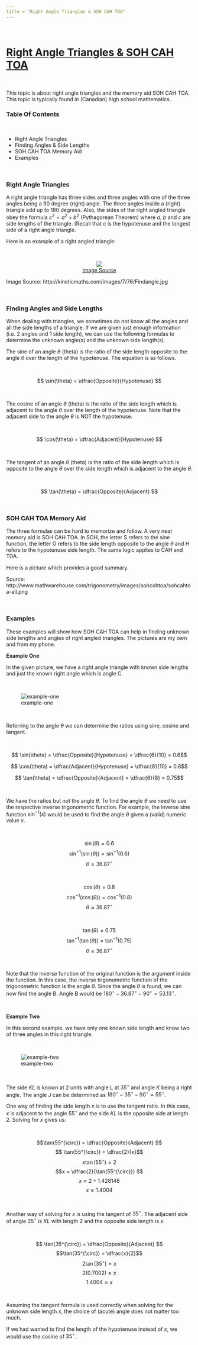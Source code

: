 ```yaml
---
title = "Right Angle Triangles & SOH CAH TOA"
---
```


&nbsp;

# <u>Right Angle Triangles & SOH CAH TOA</u>

&nbsp;

This topic is about right angle triangles and the memory aid SOH CAH TOA. This topic is typically found in (Canadian) high school mathematics.

### Table Of Contents


&nbsp;

* Right Angle Triangles
* Finding Angles & Side Lengths
* SOH CAH TOA Memory Aid
* Examples

&nbsp;

### Right Angle Triangles


A right angle triangle has three sides and three angles with one of the three angles being a 90 degree (right) angle. The three angles inside a (right) triangle add up to 180 degrees. Also, the sides of the right angled triangle obey the formula $c^2 = a^2 + b^2$ (Pythagorean Theorem) where $a$, $b$ and $c$ are side lengths of the triangle. (Recall that $c$ is the hypotenuse and the longest side of a right angle triangle.

Here is an example of a right angled triangle:

&nbsp;

<center><img src="http://kineticmaths.com/images/7/76/Findangle.jpg" /></center>
<center><a href="http://kineticmaths.com/images/7/76/Findangle.jpg">Image Source</a></center>

Image Source: http://kineticmaths.com/images/7/76/Findangle.jpg

&nbsp;

### Finding Angles and Side Lengths


When dealing with triangles, we sometimes do not know all the angles and all the side lengths of a triangle. If we are given just enough information (i.e. 2 angles and 1 side length), we can use the following formulas to determine the unknown angle(s) and the unknown side length(s).

The sine of an angle $\theta$ (theta) is the ratio of the side length opposite to the angle $\theta$ over the length of the hypotenuse. The equation is as follows.

&nbsp;

$$ \sin(\theta) = \dfrac{Opposite}{Hypotenuse} $$

&nbsp;

The cosine of an angle $\theta$ (theta) is the ratio of the side length which is adjacent to the angle $\theta$ over the length of the hypotenuse. Note that the adjacent side to the angle $\theta$ is NOT the hypotenuse.

&nbsp;

$$ \cos(\theta) = \dfrac{Adjacent}{Hypotenuse} $$

&nbsp;

The tangent of an angle $\theta$ (theta) is the ratio of the side length which is opposite to the angle $\theta$ over the side length which is adjacent to the angle $\theta$.

&nbsp;

$$ \tan(\theta) = \dfrac{Opposite}{Adjacent} $$

&nbsp;


### SOH CAH TOA Memory Aid


The three formulas can be hard to memorize and follow. A very neat memory aid is SOH CAH TOA. In SOH, the letter S refers to the sine function, the letter O refers to the side length opposite to the angle $\theta$ and H refers to the hypotenuse side length. The same logic applies to CAH and TOA.

Here is a picture which provides a good summary.


Source: http://www.mathwarehouse.com/trigonometry/images/sohcohtoa/sohcahtoa-all.png

&nbsp;

### Examples


These examples will show how SOH CAH TOA can help in finding unknown side lengths and angles of right angled triangles. The pictures are my own and from my phone.

**Example One**


In the given picture, we have a right angle triangle with known side lengths and just the known right angle which is angle C.

&nbsp;

![example-one](/img/triangle1.jpg)

&nbsp;

Referring to the angle $\theta$ we can determine the ratios using sine, cosine and tangent.

&nbsp;

$$ \sin(\theta) = \dfrac{Opposite}{Hypotenuse} = \dfrac{6}{10} = 0.6$$

$$ \cos(\theta) = \dfrac{Adjacent}{Hypotenuse} = \dfrac{8}{10} = 0.8$$

$$ \tan(\theta) = \dfrac{Opposite}{Adjacent} = \dfrac{6}{8} = 0.75$$

&nbsp;

We have the ratios but not the angle $\theta$. To find the angle $\theta$ we need to use the respective inverse trigonometric function. For example, the inverse sine function $\sin^{-1}(x)$ would be used to find the angle $\theta$ given a (valid) numeric value $x$.

&nbsp;


$$\sin(\theta)  =  0.6$$
$$\sin^{-1}(\sin(\theta)) =  \sin^{-1}(0.6)$$
$$ \theta  \approx  36.87^{\circ} $$

&nbsp;

$$\cos(\theta)  =  0.8$$
$$\cos^{-1}(\cos(\theta))  =  \cos^{-1}(0.8)$$
$$\theta  \approx  36.87^{\circ} $$

&nbsp;

$$\tan(\theta)  = 0.75$$
$$\tan^{-1}(\tan(\theta))  =  \tan^{-1}(0.75)$$
$$\theta  \approx  36.87^{\circ} $$

&nbsp;


Note that the inverse function of the original function is the argument inside the function. In this case, the inverse trigonometric function of the trigonometric function is the angle $\theta$. Since the angle $\theta$ is found, we can now find the angle B. Angle B would be $180^{\circ} - 36.87^{\circ} - 90^{\circ} = 53.13^{\circ}$.

&nbsp;

**Example Two**

In this second example, we have only one known side length and know two of three angles in this right triangle.

&nbsp;

![example-two](/img/triangle2.jpg)

&nbsp;

The side $KL$ is known at 2 units with angle L at $35^{\circ}$ and angle $K$ being a right angle. The angle $J$ can be determined as $180^{\circ} - 35^{\circ} - 90^{\circ} = 55^{\circ}$.

One way of finding the side length $x$ is to use the tangent ratio. In this case, $x$ is adjacent to the angle $55^{\circ}$ and the side $KL$ is the opposite side at length 2. Solving for $x$ gives us:

&nbsp;

$$\tan(55^{\circ})  =  \dfrac{Opposite}{Adjacent} $$
$$ \tan(55^{\circ})  =  \dfrac{2}{x}$$
$$x \tan(55^{\circ})  =  2$$
$$x  =  \dfrac{2}{\tan(55^{\circ})} $$
$$x  \approx  2 \div 1.428148 $$
$$x \approx  1.4004 $$

&nbsp;


Another way of solving for $x$ is using the tangent of $35^{\circ}$. The adjacent side of angle $35^{\circ}$ is $KL$ with length 2 and the opposite side length is $x$.

&nbsp;

$$ \tan(35^{\circ})  =  \dfrac{Opposite}{Adjacent} $$
$$\tan(35^{\circ})  =  \dfrac{x}{2}$$
$$2 \tan(35^{\circ})  =  x$$
$$2 (0.7002)  \approx  x $$
$$ 1.4004  \approx  x $$

&nbsp;

Assuming the tangent formula is used correctly when solving for the unknown side length $x$, the choice of (acute) angle does not matter too much.

If we had wanted to find the length of the hypotenuse instead of $x$, we would use the cosine of $35^{\circ}$.
